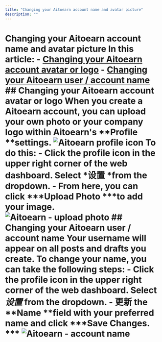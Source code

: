 ```yaml
---
title: "Changing your Aitoearn account name and avatar picture"
description: ""
---
```


<UpdatedAt />


# Changing your Aitoearn account name and avatar picture In this article: - [Changing your Aitoearn account avatar or logo](#Changing-your-Aitoearn-account-avatar-or-logo-zr6d4) - [Changing your Aitoearn user / account name](#Changing-your-Aitoearn-user--account-name-thUA3) ## Changing your Aitoearn account avatar or logo When you create a Aitoearn account, you can upload your own photo or your company logo within Aitoearn's **Profile **settings. ![Aitoearn profile icon](//d33v4339jhl8k0.cloudfront.net/docs/assets/64cb6cf86d4a3e191f237e66/images/65b2fbb620e3b82eb738df96/file-koG7p4QsIb.jpg) To do this: - Click the profile icon in the upper right corner of the web dashboard. Select *设置 *from the dropdown. - From here, you can click ***Upload Photo ***to add your image. ![Aitoearn - upload photo](//d33v4339jhl8k0.cloudfront.net/docs/assets/64cb6cf86d4a3e191f237e66/images/67ae761779ed503a740ba418/file-jx92aH1Z5l.jpg) ## Changing your Aitoearn user / account name Your username will appear on all posts and drafts you create. To change your name, you can take the following steps: - Click the profile icon in the upper right corner of the web dashboard. Select *设置* from the dropdown. - 更新 the **Name **field with your preferred name and click ***Save Changes. *** ![Aitoearn - account name](//d33v4339jhl8k0.cloudfront.net/docs/assets/64cb6cf86d4a3e191f237e66/images/67ae76792a7d072bac8aa19c/file-bhkVmf9nhl.jpg)